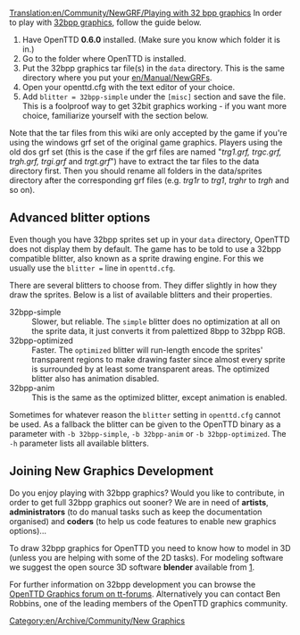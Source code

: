 [[Translation:en/Community/NewGRF/Playing with 32 bpp graphics]]
In order to play with [[en/Archive/Old 32bpp/List of downloadable 32 bpp tars|32bpp graphics]], follow the guide below.

# Have OpenTTD '''0.6.0''' installed. (Make sure you know which folder it is in.)
# Go to the folder where OpenTTD is installed.
# Put the 32bpp graphics tar file(s) in the <code>data</code> directory. This is the same directory where you put your [[en/Manual/NewGRF]]s.
# Open your openttd.cfg with the text editor of your choice.
# Add <code>blitter = 32bpp-simple</code> under the <code>[misc]</code> section and save the file. This is a foolproof way to get 32bit graphics working - if you want more choice, familiarize yourself with the section below.


Note that the tar files from this wiki are only accepted by the game if you're using the windows grf set of the original game graphics. Players using the old dos grf set (this is the case if the grf files are named "''trg1.grf, trgc.grf, trgh.grf, trgi.grf'' and ''trgt.grf''") have to extract the tar files to the data directory first. Then you should rename all folders in the data/sprites directory after the corresponding grf files (e.g. ''trg1r'' to ''trg1'', ''trghr'' to ''trgh'' and so on).
==Advanced blitter options==

Even though you have 32bpp sprites set up in your <code>data</code> directory, OpenTTD does not display them by default. The game has to be told to use a 32bpp compatible blitter, also known as a sprite drawing engine. For this we usually use the <code>blitter =</code> line in <code>openttd.cfg</code>.
    
There are several blitters to choose from. They differ slightly in how they draw the sprites. Below is a list of available blitters and their properties.

;32bpp-simple
:Slower, but reliable. The <code>simple</code> blitter does no optimization at all on the sprite data, it just converts it from palettized 8bpp to 32bpp RGB.
;32bpp-optimized
:Faster. The <code>optimized</code> blitter will run-length encode the sprites' transparent regions to make drawing faster since almost every sprite is surrounded by at least some transparent areas. The optimized blitter also has animation disabled.
;32bpp-anim
:This is the same as the optimized blitter, except animation is enabled.

Sometimes for whatever reason the <code>blitter</code> setting in <code>openttd.cfg</code> cannot be used. As a fallback the blitter can be given to the OpenTTD binary as a parameter with <code>-b 32bpp-simple</code>, <code>-b 32bpp-anim</code> or <code>-b 32bpp-optimized</code>. The <code>-h</code> parameter lists all available blitters.

==Joining New Graphics Development==

Do you enjoy playing with 32bpp graphics? Would you like to contribute, in order to get full 32bpp graphics out sooner? We are in need of '''artists''', '''administrators''' (to do manual tasks such as keep the documentation organised) and '''coders''' (to help us code features to enable new graphics options)...

To draw 32bpp graphics for OpenTTD you need to know how to model in 3D (unless you are helping with some of the 2D tasks). For modeling software we suggest the open source 3D software '''blender''' available from [http://blender.org].

For further information on 32bpp development you can browse the [http://www.tt-forums.net/viewforum.php?f=36 OpenTTD Graphics forum on tt-forums]. Alternatively you can contact Ben Robbins, one of the leading members of the OpenTTD graphics community.

[[Category:en/Archive/Community/New Graphics]]